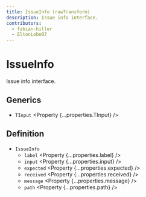 ```yaml
---
title: IssueInfo (rawTransform)
description: Issue info interface.
contributors:
  - fabian-hiller
  - EltonLobo07
---
```



# IssueInfo

Issue info interface.

## Generics

- `TInput` <Property {...properties.TInput} />

## Definition

- `IssueInfo`
  - `label` <Property {...properties.label} />
  - `input` <Property {...properties.input} />
  - `expected` <Property {...properties.expected} />
  - `received` <Property {...properties.received} />
  - `message` <Property {...properties.message} />
  - `path` <Property {...properties.path} />

